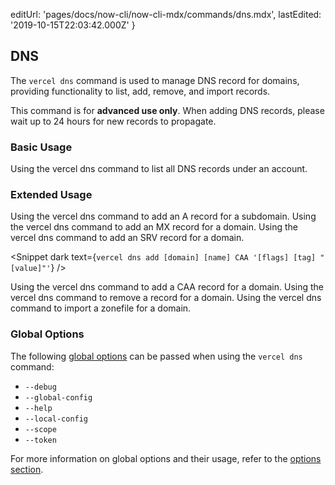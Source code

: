 
  editUrl: 'pages/docs/now-cli/now-cli-mdx/commands/dns.mdx',
  lastEdited: '2019-10-15T22:03:42.000Z'
}

## DNS

The `vercel dns` command is used to manage DNS record for domains, providing functionality to list, add, remove, and import records.

<Note type="warning">
  This command is for <b>advanced use only</b>. When adding DNS records, please
  wait up to 24 hours for new records to propagate.
</Note>

### Basic Usage

<Snippet dark text="vercel dns ls" />
<Caption>Using the <InlineCode>vercel dns</InlineCode> command to list all DNS records under an account.</Caption>

### Extended Usage

<Snippet dark text="vercel dns add [domain] [subdomain] [A || AAAA || ALIAS || CNAME || TXT] [value]" />
<Caption>Using the <InlineCode>vercel dns</InlineCode> command to add an A record for a subdomain.</Caption>

<Snippet dark text="vercel dns add [domain] '@' MX [record-value] [priority]" />
<Caption>Using the <InlineCode>vercel dns</InlineCode> command to add an MX record for a domain.</Caption>

<Snippet dark text="vercel dns add [domain] [name] SRV [priority] [weight] [port] [target]" />
<Caption>Using the <InlineCode>vercel dns</InlineCode> command to add an SRV record for a domain.</Caption>

<Snippet dark text={`vercel dns add [domain] [name] CAA '[flags] [tag] "[value]"'`} />
<Caption>Using the <InlineCode>vercel dns</InlineCode> command to add a CAA record for a domain.</Caption>

<Snippet dark text="vercel dns rm [record-id]" />
<Caption>Using the <InlineCode>vercel dns</InlineCode> command to remove a record for a domain.</Caption>

<Snippet dark text="vercel dns import [domain] [path-to-zonefile]" />
<Caption>Using the <InlineCode>vercel dns</InlineCode> command to import a zonefile for a domain.</Caption>

### Global Options

The following [global options](#options) can be passed when using the `vercel dns` command:

- `--debug`
- `--global-config`
- `--help`
- `--local-config`
- `--scope`
- `--token`

For more information on global options and their usage, refer to the [options section](#options).
